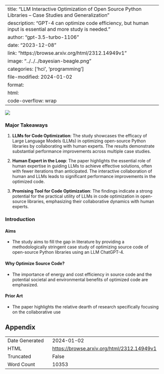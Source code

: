 
---
title: "LLM Interactive Optimization of Open Source Python Libraries -- Case Studies and Generalization"
description: "GPT-4 can optimize code efficiency, but human input is essential and more study is needed."
author: "gpt-3.5-turbo-1106"
date: "2023-12-08"
link: "https://browse.arxiv.org/html/2312.14949v1"
image: "../../../bayesian-beagle.png"
categories: ['hci', 'programming']
file-modified: 2024-01-02
format:
  html:
    code-overflow: wrap
---

![](None)

### Major Takeaways

1. **LLMs for Code Optimization**: The study showcases the efficacy of Large Language Models (LLMs) in optimizing open-source Python libraries by collaborating with human experts. The results demonstrate substantial performance improvements across multiple case studies.

2. **Human Expert in the Loop**: The paper highlights the essential role of human expertise in guiding LLMs to achieve effective solutions, often with fewer iterations than anticipated. The interactive collaboration of human and LLMs leads to significant performance improvements in the optimized code.

3. **Promising Tool for Code Optimization**: The findings indicate a strong potential for the practical utility of LLMs in code optimization in open-source libraries, emphasizing their collaborative dynamics with human experts.

### Introduction

#### Aims
- The study aims to fill the gap in literature by providing a methodologically stringent case study of optimizing source code of open-source Python libraries using an LLM ChatGPT-4.

#### Why Optimize Source Code?
- The importance of energy and cost efficiency in source code and the potential societal and environmental benefits of optimized code are emphasized.

#### Prior Art
- The paper highlights the relative dearth of research specifically focusing on the collaborative use

## Appendix

|          |          |
|----------|----------|
| Date Generated     | 2024-01-02       |
| HTML     | [https://browse.arxiv.org/html/2312.14949v1](https://browse.arxiv.org/html/2312.14949v1)       |
| Truncated       | False       |
| Word Count       | 10353       |